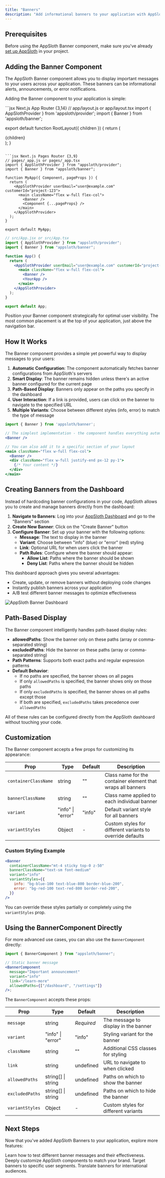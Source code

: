 ```yaml
---
title: "Banners"
description: "Add informational banners to your application with AppSloth"
---
```


## Prerequisites

Before using the AppSloth Banner component, make sure you've already [set up AppSloth](/quickstart) in your project.

## Adding the Banner Component

The AppSloth Banner component allows you to display important messages to your users across your application. These banners can be informational alerts, announcements, or error notifications.

Adding the Banner component to your application is simple:

<CodeGroup>
```jsx Next.js App Router {3,14}
// app/layout.js or app/layout.tsx
import { AppSlothProvider } from 'appsloth/provider';
import { Banner } from 'appsloth/banner';

export default function RootLayout({ children }) {
  return (
    <html lang="en">
      <body>
        <AppSlothProvider 
          userEmail="user@example.com"
          customerId="project-123"
        >
          <main className="flex w-full flex-col">
            <Banner />
            {children}
          </main>
        </AppSlothProvider>
      </body>
    </html>
  );
}
```

```jsx Next.js Pages Router {3,9}
// pages/_app.js or pages/_app.tsx
import { AppSlothProvider } from "appsloth/provider";
import { Banner } from "appsloth/banner";

function MyApp({ Component, pageProps }) {
  return (
    <AppSlothProvider userEmail="user@example.com" customerId="project-123">
      <main className="flex w-full flex-col">
        <Banner />
        <Component {...pageProps} />
      </main>
    </AppSlothProvider>
  );
}

export default MyApp;
```

```jsx React {3,9}
// src/App.jsx or src/App.tsx
import { AppSlothProvider } from "appsloth/provider";
import { Banner } from "appsloth/banner";

function App() {
  return (
    <AppSlothProvider userEmail="user@example.com" customerId="project-123">
      <main className="flex w-full flex-col">
        <Banner />
        <YourApp />
      </main>
    </AppSlothProvider>
  );
}

export default App;
```

</CodeGroup>

<Note>
  Position your Banner component strategically for optimal user visibility. The
  most common placement is at the top of your application, just above the
  navigation bar.
</Note>

## How It Works

The Banner component provides a simple yet powerful way to display messages to your users:

1. **Automatic Configuration**: The component automatically fetches banner configurations from AppSloth's servers
2. **Smart Display**: The banner remains hidden unless there's an active banner configured for the current page
3. **Path-Based Display**: Banners only appear on the paths you specify in the dashboard
4. **User Interaction**: If a link is provided, users can click on the banner to navigate to the specified URL
5. **Multiple Variants**: Choose between different styles (info, error) to match the type of message

```jsx
import { Banner } from 'appsloth/banner';

// The simplest implementation - the component handles everything automatically
<Banner />

// You can also add it to a specific section of your layout
<main className="flex w-full flex-col">
  <Banner />
  <div className="flex w-full justify-end px-12 py-1">
    {/* Your content */}
  </div>
</main>
```

## Creating Banners from the Dashboard

Instead of hardcoding banner configurations in your code, AppSloth allows you to create and manage banners directly from the dashboard:

1. **Navigate to Banners**: Log into your [AppSloth Dashboard](https://dashboard.appsloth.com) and go to the "Banners" section
2. **Create New Banner**: Click on the "Create Banner" button
3. **Configure Banner**: Set up your banner with the following options:
   - **Message**: The text to display in the banner
   - **Variant**: Choose between "info" (blue) or "error" (red) styling
   - **Link**: Optional URL for when users click the banner
   - **Path Rules**: Configure where the banner should appear:
     - **Allow List**: Paths where the banner should be shown
     - **Deny List**: Paths where the banner should be hidden

This dashboard approach gives you several advantages:

- Create, update, or remove banners without deploying code changes
- Instantly publish banners across your application
- A/B test different banner messages to optimize effectiveness

<img
  src="/images/banner-dashboard.png"
  alt="AppSloth Banner Dashboard"
  className="rounded-lg border border-zinc-200 dark:border-zinc-700"
/>

## Path-Based Display

The Banner component intelligently handles path-based display rules:

- **allowedPaths**: Show the banner only on these paths (array or comma-separated string)
- **excludedPaths**: Hide the banner on these paths (array or comma-separated string)
- **Path Patterns**: Supports both exact paths and regular expression patterns
- **Default Behavior**:
  - If no paths are specified, the banner shows on all pages
  - If only `allowedPaths` is specified, the banner shows only on those paths
  - If only `excludedPaths` is specified, the banner shows on all paths except those
  - If both are specified, `excludedPaths` takes precedence over `allowedPaths`

All of these rules can be configured directly from the AppSloth dashboard without touching your code.

## Customization

The Banner component accepts a few props for customizing its appearance:

| Prop                 | Type              | Default | Description                                                 |
| -------------------- | ----------------- | ------- | ----------------------------------------------------------- |
| `containerClassName` | string            | ""      | Class name for the container element that wraps all banners |
| `bannerClassName`    | string            | ""      | Class name applied to each individual banner                |
| `variant`            | "info" \| "error" | "info"  | Default variant style for all banners                       |
| `variantStyles`      | Object            | -       | Custom styles for different variants to override defaults   |

### Custom Styling Example

```jsx
<Banner
  containerClassName="mt-4 sticky top-0 z-50"
  bannerClassName="text-sm font-medium"
  variant="info"
  variantStyles={{
    info: "bg-blue-100 text-blue-800 border-blue-200",
    error: "bg-red-100 text-red-800 border-red-200",
  }}
/>
```

You can override these styles partially or completely using the `variantStyles` prop.

## Using the BannerComponent Directly

For more advanced use cases, you can also use the `BannerComponent` directly:

```jsx
import { BannerComponent } from "appsloth/banner";

// Static banner message
<BannerComponent
  message="Important announcement"
  variant="info"
  link="/learn-more"
  allowedPaths={["/dashboard", "/settings"]}
/>;
```

The `BannerComponent` accepts these props:

| Prop            | Type               | Default    | Description                          |
| --------------- | ------------------ | ---------- | ------------------------------------ |
| `message`       | string             | _Required_ | The message to display in the banner |
| `variant`       | "info" \| "error"  | "info"     | Styling variant for the banner       |
| `className`     | string             | ""         | Additional CSS classes for styling   |
| `link`          | string             | undefined  | URL to navigate to when clicked      |
| `allowedPaths`  | string[] \| string | undefined  | Paths on which to show the banner    |
| `excludedPaths` | string[] \| string | undefined  | Paths on which to hide the banner    |
| `variantStyles` | Object             | -          | Custom styles for different variants |

## Next Steps

Now that you've added AppSloth Banners to your application, explore more features:

<CardGroup>
  <Card title="A/B Testing" icon="flask" href="/features/ab-testing">
    Learn how to test different banner messages and their effectiveness.
  </Card>
  <Card
    title="Advanced Customization"
    icon="paint-brush"
    href="/customization/components"
  >
    Deeply customize AppSloth components to match your brand.
  </Card>
  <Card title="User Segmentation" icon="users" href="/analytics/segmentation">
    Target banners to specific user segments.
  </Card>
  <Card title="Internationalization" icon="globe" href="/customization/i18n">
    Translate banners for international audiences.
  </Card>
</CardGroup>
